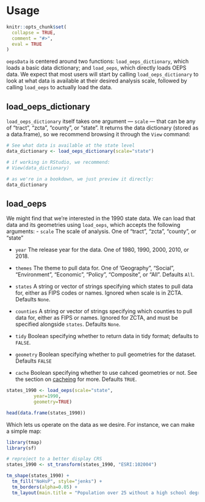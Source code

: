 # Usage

```r
knitr::opts_chunk$set(
  collapse = TRUE,
  comment = "#>",
  eval = TRUE
)
```

`oepsData` is centered around two functions: `load_oeps_dictionary`, which loads a basic data dictionary; and `load_oeps`, which directly loads OEPS data. We expect that most users will start by calling `load_oeps_dictionary` to look at what data is available at their desired analysis scale, followed by calling `load_oeps` to actually load the data.

## load_oeps_dictionary

`load_oeps_dictionary` itself takes one argument --- `scale` --- that can be any of "tract", "zcta", "county", or "state". It returns the data dictionary (stored as a data.frame), so we recommend browsing it through the `View` command:

```r
# See what data is available at the state level
data_dictionary <- load_oeps_dictionary(scale="state")

# if working in RStudio, we recommend:
# View(data_dictionary)

# as we're in a bookdown, we just preview it directly:
data_dictionary
```

## load_oeps

We might find that we're interested in the 1990 state data. We can load that data and its geometries using `load_oeps`, which accepts the following arguments:
- `scale` The scale of analysis. One of "tract", "zcta", "county", or "state"

- `year` The release year for the data. One of 1980, 1990, 2000, 2010, or 2018. 

- `themes`  The theme to pull data for. One of 'Geography", "Social", "Environment", "Economic", "Policy", "Composite", or "All". Defaults `All`.

- `states`  A string or vector of strings specifying which states to pull data for, either as FIPS codes or names. Ignored when scale is in ZCTA. Defaults `None`.

- `counties` A string or vector of strings specifying which counties to pull data for, either as FIPS or names. Ignored for ZCTA, and must be specified alongside `states`. Defaults `None`. 

- `tidy` Boolean specifying whether to return data in tidy format; defaults to `FALSE`.

- `geometry` Boolean specifying whether to pull geometries for the dataset. Defaults `FALSE`

- `cache` Boolean specifying whether to use cahced geometries or not. See the section on [cacheing](https://oepsdata.healthyregions.org/getting-started#cacheing) for more. Defaults `TRUE`.

```r

states_1990 <- load_oeps(scale="state", 
          year=1990,
          geometry=TRUE)

head(data.frame(states_1990))
```

Which lets us operate on the data as we desire. For instance, we can make a simple map:

```r
library(tmap)
library(sf)

# reproject to a better display CRS
states_1990 <- st_transform(states_1990, "ESRI:102004")

tm_shape(states_1990) + 
  tm_fill("NoHsP", style="jenks") +
  tm_borders(alpha=0.05) +
  tm_layout(main.title = "Population over 25 without a high school degree")

```



